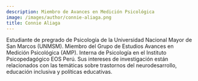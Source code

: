 ```yaml
---
description: Miembro de Avances en Medición Psicológica
image: /images/author/connie-aliaga.png
title: Connie Aliaga
---
```


Estudiante de pregrado de Psicología de la Universidad Nacional Mayor de San Marcos (UNMSM). Miembro del Grupo de Estudios Avances en Medición Psicológica (AMP). Interna de Psicología en el Instituto Psicopedagógico EOS Perú. Sus intereses de investigación están relacionados con las temáticas sobre trastornos del neurodesarrollo, educación inclusiva y políticas educativas.